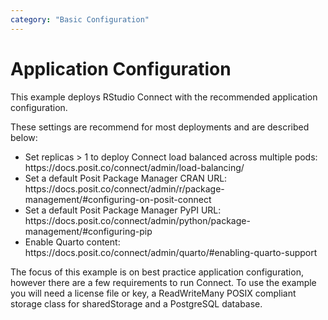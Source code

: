 ```yaml
---
category: "Basic Configuration"
---
```


# Application Configuration

This example deploys RStudio Connect with the recommended application
configuration.

These settings are recommend for most deployments and are described below:

- Set replicas > 1 to deploy Connect load balanced across multiple pods: https://docs.posit.co/connect/admin/load-balancing/
- Set a default Posit Package Manager CRAN URL: https://docs.posit.co/connect/admin/r/package-management/#configuring-on-posit-connect
- Set a default Posit Package Manager PyPI URL: https://docs.posit.co/connect/admin/python/package-management/#configuring-pip
- Enable Quarto content: https://docs.posit.co/connect/admin/quarto/#enabling-quarto-support


The focus of this example is on best practice application
configuration, however there are a few requirements to run Connect.
To use the example you will need a license file or key, a ReadWriteMany
POSIX compliant storage class for sharedStorage and a PostgreSQL database.


```.yaml
```
